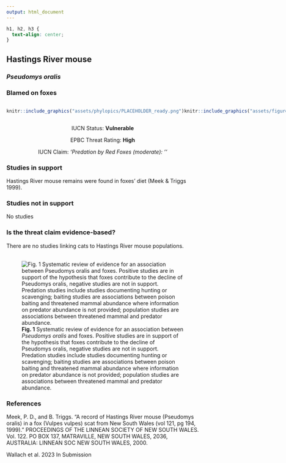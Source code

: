 ```yaml
---
output: html_document
---
```

```css
h1, h2, h3 {
  text-align: center;
}
```

## **Hastings River mouse**
### *Pseudomys oralis*
### Blamed on foxes

:::: {style="display: flex;"}

::: {}
  ```r
  knitr::include_graphics("assets/phylopics/PLACEHOLDER_ready.png")
  ```
:::

::: {}

:::

::: {}
  ```r
  knitr::include_graphics("assets/figures/Map_Fox_Pseudomys oralis.png")
  ```
:::

::::
<center>
IUCN Status: **Vulnerable**

EPBC Threat Rating: **High**

IUCN Claim: *'Predation by Red Foxes (moderate): ''*

</center>

### Studies in support

Hastings River mouse remains were found in foxes’ diet (Meek & Triggs 1999).

### Studies not in support

No studies

### Is the threat claim evidence-based?

There are no studies linking cats to Hastings River mouse populations.
<br>
<br>

![**Fig. 1**  Systematic review of evidence for an association between *Pseudomys oralis* and foxes. Positive studies are in support of the hypothesis that foxes contribute to the decline of Pseudomys oralis, negative studies are not in support. Predation studies include studies documenting hunting or scavenging; baiting studies are associations between poison baiting and threatened mammal abundance where information on predator abundance is not provided; population studies are associations between threatened mammal and predator abundance.](assets/figures/Main_Evidence_Fox_Pseudomys oralis.png)

### References

Meek, P. D., and B. Triggs. "A record of Hastings River mouse (Pseudomys oralis) in a fox (Vulpes vulpes) scat from New South Wales (vol 121, pg 194, 1999)." PROCEEDINGS OF THE LINNEAN SOCIETY OF NEW SOUTH WALES. Vol. 122. PO BOX 137, MATRAVILLE, NEW SOUTH WALES, 2036, AUSTRALIA: LINNEAN SOC NEW SOUTH WALES, 2000.

Wallach et al. 2023 In Submission

